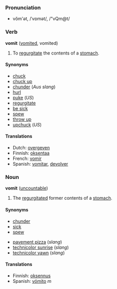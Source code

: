 ===Pronunciation===
*vŏm'ət, /ˈvɒmət/, /"vQm@t/

===Verb===
'''vomit''' ([[vomited]], vomited)

#To [[regurgitate]] the contents of a [[stomach]].

====Synonyms====
*[[chuck]]
*[[chuck up]]
*[[chunder]] (''Aus slang'')
*[[hurl]]
*[[puke]] (''US'')
*[[regurgitate]]
*[[be sick]]
*[[spew]]
*[[throw up]]
*[[upchuck]] (''US'')

====Translations====
*Dutch: [[overgeven]]
*Finnish: [[oksentaa]]
*French: [[vomir]]
*Spanish: [[vomitar]], [[devolver]]

===Noun===
'''vomit''' ([[uncountable]])

#The [[regurgitate]]d former contents of a [[stomach]].

====Synonyms====
*[[chunder]]
*[[sick]]
*[[spew]]

*[[pavement pizza]] (''slang'')
*[[technicolor sunrise]] (''slang'')
*[[technicolor yawn]] (''slang'')

====Translations====
*Finnish: [[oksennus]]
*Spanish: [[vómito]] ''m''